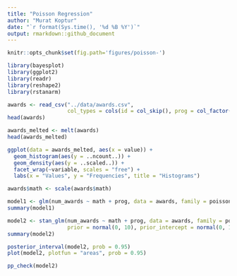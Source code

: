 ```yaml
---
title: "Poisson Regression"
author: "Murat Koptur"
date: "`r format(Sys.time(), '%d %B %Y')`"
output: rmarkdown::github_document
---
```


```r
knitr::opts_chunk$set(fig.path='figures/poisson-')
```


```r
library(bayesplot)
library(ggplot2)
library(readr)
library(reshape2)
library(rstanarm)
```

```r
awards <- read_csv("../data/awards.csv",
                   col_types = cols(id = col_skip(), prog = col_factor(levels = c("1", "2", "3"))))
head(awards)
```

```r
awards_melted <- melt(awards)
head(awards_melted)
```

```r
ggplot(data = awards_melted, aes(x = value)) + 
  geom_histogram(aes(y = ..ncount..)) + 
  geom_density(aes(y = ..scaled..)) + 
  facet_wrap(~variable, scales = "free") +
  labs(x = "Values", y = "Frequencies", title = "Histograms")
```

```r
awards$math <- scale(awards$math)
```

```r
model1 <- glm(num_awards ~ math + prog, data = awards, family = poisson)
summary(model1)
```

```r
model2 <- stan_glm(num_awards ~ math + prog, data = awards, family = poisson,
                   prior = normal(0, 10), prior_intercept = normal(0, 10))
summary(model2)
```

```r
posterior_interval(model2, prob = 0.95)
plot(model2, plotfun = "areas", prob = 0.95)
```

```r
pp_check(model2)
```

